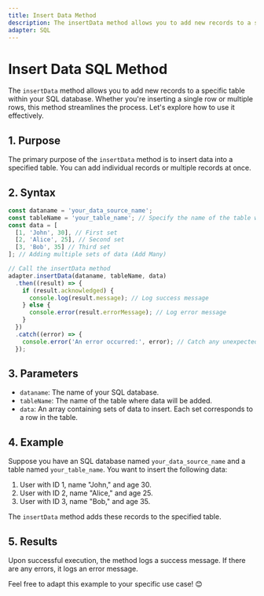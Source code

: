 ```yaml
---
title: Insert Data Method
description: The insertData method allows you to add new records to a specific table within your SQL database. Whether you’re inserting a single row or multiple rows, this method streamlines the process. Let’s explore how to use it effectively.
adapter: SQL
---
```


# Insert Data SQL Method

The `insertData` method allows you to add new records to a specific table within your SQL database. Whether you're inserting a single row or multiple rows, this method streamlines the process. Let's explore how to use it effectively.

## 1. Purpose

The primary purpose of the `insertData` method is to insert data into a specified table. You can add individual records or multiple records at once.

## 2. Syntax

```javascript
const dataname = 'your_data_source_name';
const tableName = 'your_table_name'; // Specify the name of the table where data will be added
const data = [
  [1, 'John', 30], // First set
  [2, 'Alice', 25], // Second set
  [3, 'Bob', 35] // Third set
]; // Adding multiple sets of data (Add Many)

// Call the insertData method
adapter.insertData(dataname, tableName, data)
  .then((result) => {
    if (result.acknowledged) {
      console.log(result.message); // Log success message
    } else {
      console.error(result.errorMessage); // Log error message
    }
  })
  .catch((error) => {
    console.error('An error occurred:', error); // Catch any unexpected errors
  });
```

## 3. Parameters

- `dataname`: The name of your SQL database.
- `tableName`: The name of the table where data will be added.
- `data`: An array containing sets of data to insert. Each set corresponds to a row in the table.

## 4. Example

Suppose you have an SQL database named `your_data_source_name` and a table named `your_table_name`. You want to insert the following data:

1. User with ID 1, name "John," and age 30.
2. User with ID 2, name "Alice," and age 25.
3. User with ID 3, name "Bob," and age 35.

The `insertData` method adds these records to the specified table.

## 5. Results

Upon successful execution, the method logs a success message. If there are any errors, it logs an error message.

Feel free to adapt this example to your specific use case! 😊